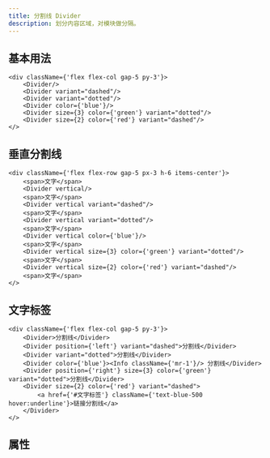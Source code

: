 ```yaml
---
title: 分割线 Divider
description: 划分内容区域，对模块做分隔。
---
```


## 基本用法

```tsx preview editable
<div className={'flex flex-col gap-5 py-3'}>
    <Divider/>
    <Divider variant="dashed"/>
    <Divider variant="dotted"/>
    <Divider color={'blue'}/>
    <Divider size={3} color={'green'} variant="dotted"/>
    <Divider size={2} color={'red'} variant="dashed"/>
</>
```

## 垂直分割线

```tsx preview editable
<div className={'flex flex-row gap-5 px-3 h-6 items-center'}>
    <span>文字</span>
    <Divider vertical/>
    <span>文字</span>
    <Divider vertical variant="dashed"/>
    <span>文字</span>
    <Divider vertical variant="dotted"/>
    <span>文字</span>
    <Divider vertical color={'blue'}/>
    <span>文字</span>
    <Divider vertical size={3} color={'green'} variant="dotted"/>
    <span>文字</span>
    <Divider vertical size={2} color={'red'} variant="dashed"/>
    <span>文字</span>
</>
```

## 文字标签

```tsx preview editable
<div className={'flex flex-col gap-5 py-3'}>
    <Divider>分割线</Divider>
    <Divider position={'left'} variant="dashed">分割线</Divider>
    <Divider variant="dotted">分割线</Divider>
    <Divider color={'blue'}><Info className={'mr-1'}/> 分割线</Divider>
    <Divider position={'right'} size={3} color={'green'} variant="dotted">分割线</Divider>
    <Divider size={2} color={'red'} variant="dashed">
        <a href={'#文字标签'} className={'text-blue-500 hover:underline'}>链接分割线</a>
    </Divider>
</>
```

## 属性

<PropsTable componentName="Divider" />
